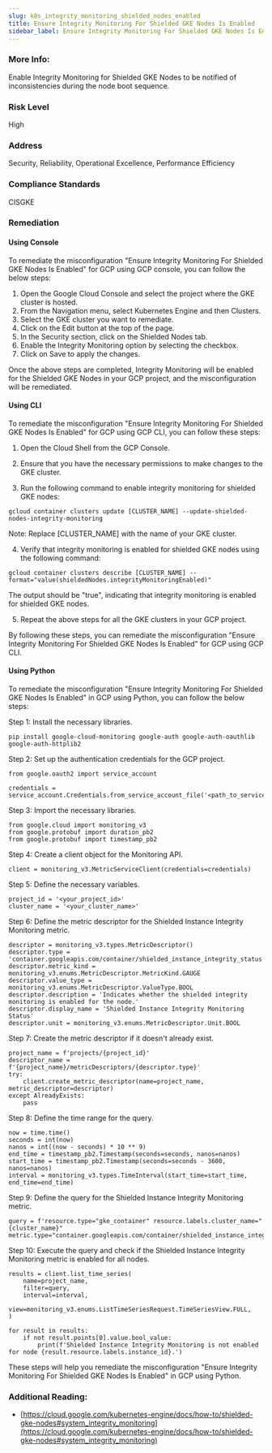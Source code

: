 ```yaml
---
slug: k8s_integrity_monitoring_shielded_nodes_enabled
title: Ensure Integrity Monitoring For Shielded GKE Nodes Is Enabled
sidebar_label: Ensure Integrity Monitoring For Shielded GKE Nodes Is Enabled
---
```


### More Info:

Enable Integrity Monitoring for Shielded GKE Nodes to be notified of inconsistencies during the node boot sequence.

### Risk Level

High

### Address

Security, Reliability, Operational Excellence, Performance Efficiency

### Compliance Standards

CISGKE

### Remediation

#### Using Console

To remediate the misconfiguration "Ensure Integrity Monitoring For Shielded GKE Nodes Is Enabled" for GCP using GCP console, you can follow the below steps:

1. Open the Google Cloud Console and select the project where the GKE cluster is hosted.
2. From the Navigation menu, select Kubernetes Engine and then Clusters.
3. Select the GKE cluster you want to remediate.
4. Click on the Edit button at the top of the page.
5. In the Security section, click on the Shielded Nodes tab.
6. Enable the Integrity Monitoring option by selecting the checkbox.
7. Click on Save to apply the changes.

Once the above steps are completed, Integrity Monitoring will be enabled for the Shielded GKE Nodes in your GCP project, and the misconfiguration will be remediated.

#### Using CLI

To remediate the misconfiguration "Ensure Integrity Monitoring For Shielded GKE Nodes Is Enabled" for GCP using GCP CLI, you can follow these steps:

1. Open the Cloud Shell from the GCP Console.

2. Ensure that you have the necessary permissions to make changes to the GKE cluster.

3. Run the following command to enable integrity monitoring for shielded GKE nodes:

```
gcloud container clusters update [CLUSTER_NAME] --update-shielded-nodes-integrity-monitoring
```

Note: Replace [CLUSTER_NAME] with the name of your GKE cluster.

4. Verify that integrity monitoring is enabled for shielded GKE nodes using the following command:

```
gcloud container clusters describe [CLUSTER_NAME] --format="value(shieldedNodes.integrityMonitoringEnabled)"
```

The output should be "true", indicating that integrity monitoring is enabled for shielded GKE nodes.

5. Repeat the above steps for all the GKE clusters in your GCP project.

By following these steps, you can remediate the misconfiguration "Ensure Integrity Monitoring For Shielded GKE Nodes Is Enabled" for GCP using GCP CLI.

#### Using Python

To remediate the misconfiguration "Ensure Integrity Monitoring For Shielded GKE Nodes Is Enabled" in GCP using Python, you can follow the below steps:

Step 1: Install the necessary libraries.

```
pip install google-cloud-monitoring google-auth google-auth-oauthlib google-auth-httplib2
```

Step 2: Set up the authentication credentials for the GCP project.

```
from google.oauth2 import service_account

credentials = service_account.Credentials.from_service_account_file('<path_to_service_account_file>')
```

Step 3: Import the necessary libraries.

```
from google.cloud import monitoring_v3
from google.protobuf import duration_pb2
from google.protobuf import timestamp_pb2
```

Step 4: Create a client object for the Monitoring API.

```
client = monitoring_v3.MetricServiceClient(credentials=credentials)
```

Step 5: Define the necessary variables.

```
project_id = '<your_project_id>'
cluster_name = '<your_cluster_name>'
```

Step 6: Define the metric descriptor for the Shielded Instance Integrity Monitoring metric.

```
descriptor = monitoring_v3.types.MetricDescriptor()
descriptor.type = 'container.googleapis.com/container/shielded_instance_integrity_status'
descriptor.metric_kind = monitoring_v3.enums.MetricDescriptor.MetricKind.GAUGE
descriptor.value_type = monitoring_v3.enums.MetricDescriptor.ValueType.BOOL
descriptor.description = 'Indicates whether the shielded integrity monitoring is enabled for the node.'
descriptor.display_name = 'Shielded Instance Integrity Monitoring Status'
descriptor.unit = monitoring_v3.enums.MetricDescriptor.Unit.BOOL
```

Step 7: Create the metric descriptor if it doesn't already exist.

```
project_name = f'projects/{project_id}'
descriptor_name = f'{project_name}/metricDescriptors/{descriptor.type}'
try:
    client.create_metric_descriptor(name=project_name, metric_descriptor=descriptor)
except AlreadyExists:
    pass
```

Step 8: Define the time range for the query.

```
now = time.time()
seconds = int(now)
nanos = int((now - seconds) * 10 ** 9)
end_time = timestamp_pb2.Timestamp(seconds=seconds, nanos=nanos)
start_time = timestamp_pb2.Timestamp(seconds=seconds - 3600, nanos=nanos)
interval = monitoring_v3.types.TimeInterval(start_time=start_time, end_time=end_time)
```

Step 9: Define the query for the Shielded Instance Integrity Monitoring metric.

```
query = f'resource.type="gke_container" resource.labels.cluster_name="{cluster_name}" metric.type="container.googleapis.com/container/shielded_instance_integrity_status"'
```

Step 10: Execute the query and check if the Shielded Instance Integrity Monitoring metric is enabled for all nodes.

```
results = client.list_time_series(
    name=project_name,
    filter=query,
    interval=interval,
    view=monitoring_v3.enums.ListTimeSeriesRequest.TimeSeriesView.FULL,
)

for result in results:
    if not result.points[0].value.bool_value:
        print(f'Shielded Instance Integrity Monitoring is not enabled for node {result.resource.labels.instance_id}.')
```

These steps will help you remediate the misconfiguration "Ensure Integrity Monitoring For Shielded GKE Nodes Is Enabled" in GCP using Python.


### Additional Reading:

- [https://cloud.google.com/kubernetes-engine/docs/how-to/shielded-gke-nodes#system_integrity_monitoring](https://cloud.google.com/kubernetes-engine/docs/how-to/shielded-gke-nodes#system_integrity_monitoring) 

